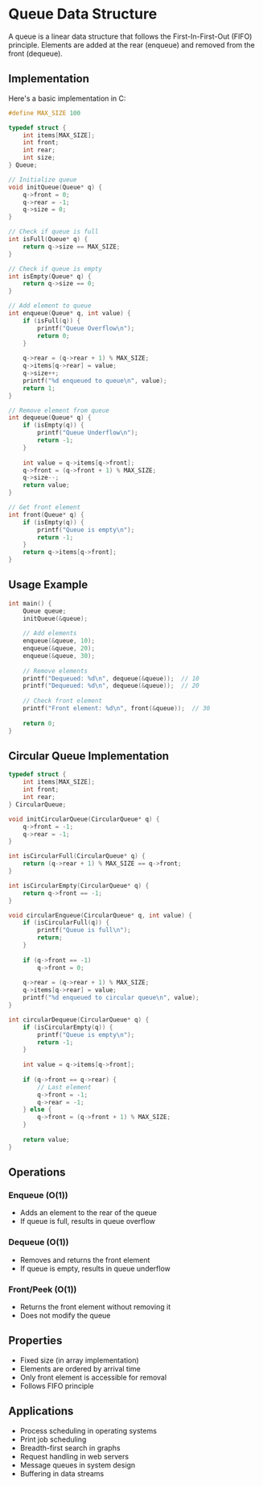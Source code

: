 # Queue Data Structure

A queue is a linear data structure that follows the First-In-First-Out (FIFO) principle. Elements are added at the rear (enqueue) and removed from the front (dequeue).

## Implementation

Here's a basic implementation in C:

```c
#define MAX_SIZE 100

typedef struct {
    int items[MAX_SIZE];
    int front;
    int rear;
    int size;
} Queue;

// Initialize queue
void initQueue(Queue* q) {
    q->front = 0;
    q->rear = -1;
    q->size = 0;
}

// Check if queue is full
int isFull(Queue* q) {
    return q->size == MAX_SIZE;
}

// Check if queue is empty
int isEmpty(Queue* q) {
    return q->size == 0;
}

// Add element to queue
int enqueue(Queue* q, int value) {
    if (isFull(q)) {
        printf("Queue Overflow\n");
        return 0;
    }
    
    q->rear = (q->rear + 1) % MAX_SIZE;
    q->items[q->rear] = value;
    q->size++;
    printf("%d enqueued to queue\n", value);
    return 1;
}

// Remove element from queue
int dequeue(Queue* q) {
    if (isEmpty(q)) {
        printf("Queue Underflow\n");
        return -1;
    }
    
    int value = q->items[q->front];
    q->front = (q->front + 1) % MAX_SIZE;
    q->size--;
    return value;
}

// Get front element
int front(Queue* q) {
    if (isEmpty(q)) {
        printf("Queue is empty\n");
        return -1;
    }
    return q->items[q->front];
}
```

## Usage Example

```c
int main() {
    Queue queue;
    initQueue(&queue);
    
    // Add elements
    enqueue(&queue, 10);
    enqueue(&queue, 20);
    enqueue(&queue, 30);
    
    // Remove elements
    printf("Dequeued: %d\n", dequeue(&queue));  // 10
    printf("Dequeued: %d\n", dequeue(&queue));  // 20
    
    // Check front element
    printf("Front element: %d\n", front(&queue));  // 30
    
    return 0;
}
```

## Circular Queue Implementation

```c
typedef struct {
    int items[MAX_SIZE];
    int front;
    int rear;
} CircularQueue;

void initCircularQueue(CircularQueue* q) {
    q->front = -1;
    q->rear = -1;
}

int isCircularFull(CircularQueue* q) {
    return (q->rear + 1) % MAX_SIZE == q->front;
}

int isCircularEmpty(CircularQueue* q) {
    return q->front == -1;
}

void circularEnqueue(CircularQueue* q, int value) {
    if (isCircularFull(q)) {
        printf("Queue is full\n");
        return;
    }
    
    if (q->front == -1)
        q->front = 0;
        
    q->rear = (q->rear + 1) % MAX_SIZE;
    q->items[q->rear] = value;
    printf("%d enqueued to circular queue\n", value);
}

int circularDequeue(CircularQueue* q) {
    if (isCircularEmpty(q)) {
        printf("Queue is empty\n");
        return -1;
    }
    
    int value = q->items[q->front];
    
    if (q->front == q->rear) {
        // Last element
        q->front = -1;
        q->rear = -1;
    } else {
        q->front = (q->front + 1) % MAX_SIZE;
    }
    
    return value;
}
```

## Operations

### Enqueue (O(1))
- Adds an element to the rear of the queue
- If queue is full, results in queue overflow

### Dequeue (O(1))
- Removes and returns the front element
- If queue is empty, results in queue underflow

### Front/Peek (O(1))
- Returns the front element without removing it
- Does not modify the queue

## Properties
- Fixed size (in array implementation)
- Elements are ordered by arrival time
- Only front element is accessible for removal
- Follows FIFO principle

## Applications
- Process scheduling in operating systems
- Print job scheduling
- Breadth-first search in graphs
- Request handling in web servers
- Message queues in system design
- Buffering in data streams